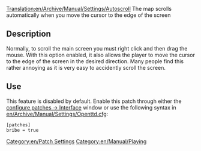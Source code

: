 [[Translation:en/Archive/Manual/Settings/Autoscroll]]
The map scrolls automatically when you move the cursor to the edge of the screen

== Description ==
Normally, to scroll the main screen you must right click and then drag the mouse.  With this option enabled, it also allows the player to move the cursor to the edge of the screen in the desired direction.  Many people find this rather annoying as it is very easy to accidently scroll the screen.

== Use ==
This feature is disabled by default. Enable this patch through either the [[en/Archive/Manual/Settings/Configuring patches/Interface|configure patches -> Interface]] window or use the following syntax in [[en/Archive/Manual/Settings/Openttd.cfg]]:
<pre>[patches]
bribe = true</pre>

[[Category:en/Patch Settings]][[Category:en/Manual/Playing]]